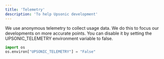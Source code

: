 ```yaml
---
title: 'Telemetry'
description: 'To help Upsonic development'
---
```


We use anonymous telemetry to collect usage data. We do this to focus our developments on more accurate points. You can disable it by setting the UPSONIC\_TELEMETRY environment variable to false.

```python
import os
os.environ["UPSONIC_TELEMETRY"] = "False"
```